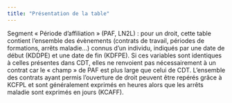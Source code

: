 ```yaml
---
title: "Présentation de la table"
---
```


Segment « Période d'affiliation » (PAF, LN2L) : pour un droit, cette table contient l'ensemble des évènements (contrats de travail, périodes de formations, arrêts maladie...) connus d'un individu, indiqués par une date de début (KDDPE) et une date de fin (KDFPE). Si ces variables sont identiques à celles présentes dans CDT, elles ne renvoient pas nécessairement à un contrat car le « champ » de PAF est plus large que celui de CDT. L'ensemble des contrats ayant permis l'ouverture de droit peuvent être repérés grâce à KCFPL et sont généralement exprimés en heures alors que les arrêts maladie sont exprimés en jours (KCAFF).
